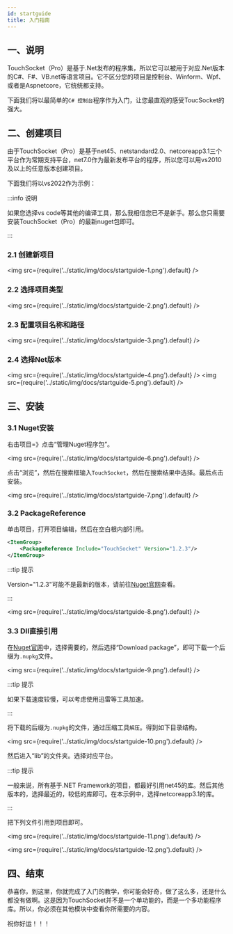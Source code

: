```yaml
---
id: startguide
title: 入门指南
---
```


## 一、说明

TouchSocket（Pro）是基于.Net发布的程序集，所以它可以被用于对应.Net版本的C#、F#、VB.net等语言项目。它不区分您的项目是控制台、Winform、Wpf、或者是Aspnetcore，它统统都支持。

下面我们将以最简单的`C# 控制台`程序作为入门，让您最直观的感受ToucSocket的强大。

## 二、创建项目

由于TouchSocket（Pro）是基于net45、netstandard2.0、netcoreapp3.1三个平台作为常期支持平台，net7.0作为最新发布平台的程序，所以您可以用vs2010及以上的任意版本创建项目。

下面我们将以vs2022作为示例：

:::info 说明

如果您选择vs code等其他的编译工具，那么我相信您已不是新手。那么您只需要安装TouchSocket（Pro）的最新nuget包即可。

:::  

### 2.1 创建新项目

<img src={require('../static/img/docs/startguide-1.png').default} />

### 2.2 选择项目类型
<img src={require('../static/img/docs/startguide-2.png').default} />

### 2.3 配置项目名称和路径
<img src={require('../static/img/docs/startguide-3.png').default} />

### 2.4 选择Net版本
<img src={require('../static/img/docs/startguide-4.png').default} />
<img src={require('../static/img/docs/startguide-5.png').default} />

## 三、安装

### 3.1 Nuget安装

右击项目=》点击“管理Nuget程序包”。

<img src={require('../static/img/docs/startguide-6.png').default} />

点击“浏览”，然后在搜索框输入`TouchSocket`，然后在搜索结果中选择。最后点击安装。

<img src={require('../static/img/docs/startguide-7.png').default} />

### 3.2 PackageReference 

单击项目，打开项目编辑，然后在空白根内部引用。

```xml
<ItemGroup>
	<PackageReference Include="TouchSocket" Version="1.2.3"/>
</ItemGroup>
```
:::tip 提示

Version="1.2.3"可能不是最新的版本，请前往[Nuget官网](https://www.nuget.org/packages?q=TouchSocket)查看。

:::  

<img src={require('../static/img/docs/startguide-8.png').default} />

### 3.3 Dll直接引用

在[Nuget官网](https://www.nuget.org/packages?q=TouchSocket)中，选择需要的，然后选择“Download package”，即可下载一个后缀为`.nupkg`文件。

<img src={require('../static/img/docs/startguide-9.png').default} />

:::tip 提示

如果下载速度较慢，可以考虑使用迅雷等工具加速。

:::  

将下载的后缀为`.nupkg`的文件，通过压缩工具`解压`。得到如下目录结构。

<img src={require('../static/img/docs/startguide-10.png').default} />

然后进入“lib”的文件夹。选择对应平台。

:::tip 提示

一般来说，所有基于.NET Framework的项目，都最好引用net45的库。然后其他版本的，选择最近的，较低的库即可。在本示例中，选择netcoreapp3.1的库。

:::  

把下列文件引用到项目即可。

<img src={require('../static/img/docs/startguide-11.png').default} />

<img src={require('../static/img/docs/startguide-12.png').default} />


## 四、结束

恭喜你，到这里，你就完成了入门的教学，你可能会好奇，做了这么多，还是什么都没有做啊。这是因为TouchSocket并不是一个单功能的，而是一个多功能程序库。所以，你必须在其他模块中查看你所需要的内容。

祝你好运！！！

